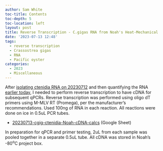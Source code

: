 ```yaml
---
author: Sam White
toc-title: Contents
toc-depth: 5
toc-location: left
layout: post
title: Reverse Transcription - C.gigas RNA from Noah's Heat-Mechanical Stress Project
date: '2023-07-13 12:48'
tags: 
  - reverse transcription
  - Crassostrea gigas
  - RNA
  - Pacific oyster
categories: 
  - 2023
  - Miscellaneous
---
```

After [isolating ctenidia RNA on 20230712](https://robertslab.github.io/sams-notebook/posts/2023/2023-07-12-RNA-Isolation-C.gigas-Ctenidia-from-Noah's-Heat-Mechanical-Stress-Project/) and then quantifying the RNA [earlier today](https://robertslab.github.io/sams-notebook/2023/07/13/RNA-Quantification-C.gigas-RNA-from-Noah's-Heat-Mechanical-Stress-Project/), I needed to perform reverse transcription to have cDNA for subsequent qPCRs. Reverse transcription was performed using oligo dT primers using M-MLV RT (Promega), per the manufacturer's recommendations. Used 100ng of RNA in each reaction. All reactions were done on ice in 0.5uL PCR tubes.

- [20230713-cgig-ctenidia-Noah-cDNA-calcs](https://docs.google.com/spreadsheets/d/1tVS6JLsSJlU-NCJvhhyeHfpW4eTchfSgX-mlOEnHda4/edit?usp=sharing) (Google Sheet)

In preparation for qPCR and primer testing, 2uL from each sample was pooled together in a separate 0.5uL tube. All cDNA was stored in Noah's -80<sup>o</sup>C project box.

